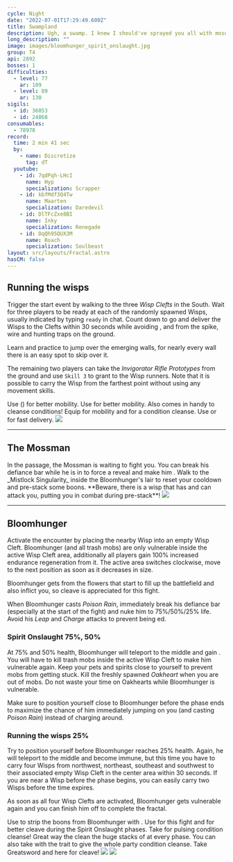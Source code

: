 ```yaml
---
cycle: Night
date: "2022-07-01T17:29:49.600Z"
title: Swampland
description: Ugh, a swamp. I knew I should've sprayed you all with mosquito repellent before you left.
long_description: ""
image: images/bloomhunger_spirit_onslaught.jpg
group: T4
api: 2892
bosses: 1
difficulties:
  - level: 77
    ar: 109
  - level: 89
    ar: 130
sigils:
  - id: 36053
  - id: 24868
consumables:
  - 78978
record:
  time: 2 min 41 sec
  by:
    - name: Discretize
      tag: dT
  youtube:
    - id: 7qdPqh-LHcI
      name: Hyp
      specialization: Scrapper
    - id: kbfMdf3Q4Tw
      name: Maarten
      specialization: Daredevil
    - id: DlTFcZxe8BI
      name: Inky
      specialization: Renegade
    - id: DqQh95QUX3M
      name: Roach
      specialization: Soulbeast
layout: src/layouts/Fractal.astro
hasCM: false
---
```


<Grid>
<GridItem sm="8">

## Running the wisps

Trigger the start event by walking to the three _Wisp Clefts_ in the South. Wait for three players to be ready at each of the randomly spawned Wisps, usually indicated by typing `ready` in chat. Count down to go and deliver the Wisps to the Clefts within 30 seconds while avoiding <Control name="Stun"/>, <Condition name="Immobile"/> and <Condition name="crippled"/> from the spike, wire and hunting traps on the ground.

Learn and practice to jump over the emerging walls, for nearly every wall there is an easy spot to skip over it.

The remaining two players can take the _Invigorator Rifle Prototypes_ from the ground and use `Skill 3` to grant <Boon name="Stability"/> to the Wisp runners. Note that it is possible to carry the Wisp from the farthest point without using any movement skills.

<Tabs>
<Tab specialization="Renegade">
Use <Skill name="Impossible Odds"/> (<Skill name="Legendary Assassin Stance" disableText/>) for better mobility.
</Tab>

<Tab specialization="Berserker">
Use <Skill id="14516"/> for better mobility. Also <Skill name="shake it off"/> comes in handy to cleanse conditions!
</Tab>

<Tab specialization="Weaver">
Equip <Skill id="5536"/> for mobility and <Skill id="5507"/> for a condition cleanse.
</Tab>

<Tab specialization="daredevil">
Use <Skill id="13038"/> or <Skill id="13002"/> for fast delivery.
</Tab>
</Tabs>

</GridItem>

<GridItem sm="4">
<Image src={import("./images/the_three_wisp_clefts.jpg")} caption="Three wisp clefts" />
</GridItem>
</Grid>

---

## The Mossman

<Grid>
<GridItem sm="8">
In the passage, the Mossman is waiting to fight you. You can break his defiance bar while he is in <Effect name="Stealth"/> to force a reveal and make him <Effect name="Exposed"/>. Walk to the _Mistlock Singularity_ inside the Bloomhunger's lair to reset your cooldown and pre-stack some boons.

<Warning>
**Beware, there is a wisp that has <Effect name="Invulnerability"/> and can attack you, putting you in combat during pre-stack**!
</Warning>
</GridItem>

<GridItem sm="4">
<Image src={import("./images/the_mossman.jpg")} caption="The Mossman" />
</GridItem>
</Grid>

---

<Grid>
<GridItem sm="8">

## Bloomhunger

Activate the encounter by placing the nearby Wisp into an empty Wisp Cleft. Bloomhunger (and all trash mobs) are only vulnerable inside the active Wisp Cleft area, additionally all players gain 100% increased endurance regeneration from it. The active area switches clockwise, move to the next position as soon as it decreases in size.

Bloomhunger gets <Boon name="Protection"/> from the flowers that start to fill up the battlefield and also inflict <Condition name="Poisoned"/> you, so cleave is appreciated for this fight.

When Bloomhunger casts _Poison Rain_, immediately break his defiance bar (especially at the start of the fight) and nuke him to 75%/50%/25% life. Avoid his _Leap_ and _Charge_ attacks to prevent being <Control name="Knockdown"/>ed.

### Spirit Onslaught <Label>75%, 50%</Label>

At 75% and 50% health, Bloomhunger will teleport to the middle and gain <Effect name="Invulnerability"/>. You will have to kill trash mobs inside the active Wisp Cleft to make him vulnerable again. Keep your pets and spirits close to yourself to prevent mobs from getting stuck. Kill the freshly spawned _Oakheart_ when you are out of mobs. Do not waste your time on Oakhearts while Bloomhunger is vulnerable.

Make sure to position yourself close to Bloomhunger before the phase ends to maximize the chance of him immediately jumping on you (and casting _Poison Rain_) instead of charging around.

### Running the wisps <Label>25%</Label>

Try to position yourself before Bloomhunger reaches 25% health. Again, he will teleport to the middle and become immune, but this time you have to carry four Wisps from northwest, northeast, southeast and southwest to their associated empty Wisp Cleft in the center area within 30 seconds. If you are near a Wisp before the phase begins, you can easily carry two Wisps before the time expires.

As soon as all four Wisp Clefts are activated, Bloomhunger gets vulnerable again and you can finish him off to complete the fractal.

<Tabs>
<Tab specialization="Renegade">
Use <Item id="72872"/> to strip the boons from Bloomhunger with <Skill name="Darkrazor's Daring"/>.
</Tab>

<Tab specialization="Tempest">
Use <Specialization name="Tempest"/> for this fight and <Skill id="22572"/> for better cleave during the Spirit Onslaught phases.
</Tab>

<Tab specialization="Soulbeast">
Take <Skill id="12489"/> for pulsing condition cleanse! Great way the clean the huge stacks of <Condition name="Poisoned"/> at every phase. You can also take <Skill name="Bear stance"/> with the trait <Trait name="Leader of the Pack"/> to give the whole party condition cleanse.
</Tab>

<Tab specialization="Berserker">
Take Greatsword and <Skill name="Blood Reckoning"/> here for cleave!
</Tab>
</Tabs>

</GridItem>

<GridItem sm="4">
<Image src={import("./images/bloomhunger.jpg")} caption="Final boss: Bloomhunger" />
<Image src={import("./images/bloomhunger_spirit_onslaught.jpg")} caption="Bloomhunger during Spirit Onslaught" />
</GridItem>
</Grid>
